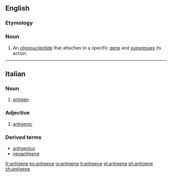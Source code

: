 ==English==

===Etymology===
{{prefix|anti|gene|lang=en}}

===Noun===
{{en-noun}}

# {{label|en|genetics}} An [[oligonucleotide]] that attaches to a specific [[gene]] and [[suppress]]es its action.

----

==Italian==
{{wikipedia|lang=it}}

===Noun===
{{it-noun|m}}

# {{label|it|immunology}} [[antigen]]

===Adjective===
{{it-adj|antigen|e|i}}

# [[antigenic]]

===Derived terms===
* [[antigenico]]
* [[neoantigene]]

[[fr:antigene]]
[[ko:antigene]]
[[io:antigene]]
[[it:antigene]]
[[pl:antigene]]
[[sh:antigene]]
[[zh:antigene]]